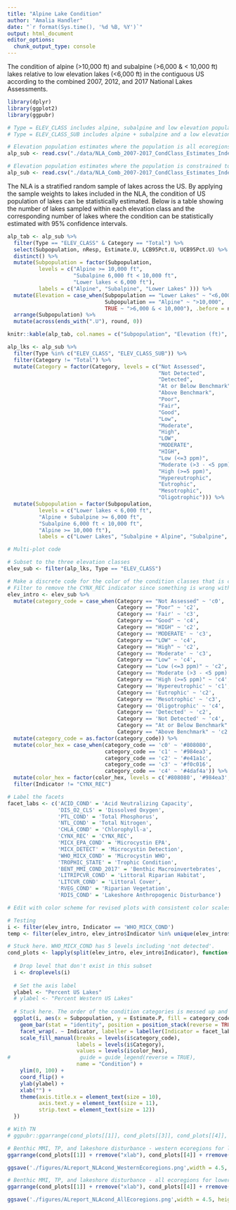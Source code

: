 ```yaml
---
title: "Alpine Lake Condition"
author: "Amalia Handler"
date: "`r format(Sys.time(), '%d %B, %Y')`"
output: html_document
editor_options: 
  chunk_output_type: console
---
```


The condition of alpine (\>10,000 ft) and subalpine (\>6,000 & \< 10,000 ft) lakes relative to low elevation lakes (\<6,000 ft) in the contiguous US according to the combined 2007, 2012, and 2017 National Lakes Assessments.

```r
library(dplyr)
library(ggplot2)
library(ggpubr)

# Type = ELEV_CLASS includes alpine, subalpine and low elevation population classes
# Type = ELEV_CLASS_SUB includes alpine + subalpine and a low elevation class

# Elevation population estimates where the population is all ecoregions
alp_sub <- read.csv("./data/NLA_Comb_2007-2017_CondClass_Estimates_IndexVisits_withElevationClass20220610.csv")

# Elevation population estimates where the population is constrained to just ecoregions with mountain lakes (SPL, WMT, XER)
alp_sub <- read.csv("./data/NLA_Comb_2007-2017_CondClass_Estimates_IndexVisits_withElevationClass_EcoSub_07_18_2022.csv")

```

The NLA is a stratified random sample of lakes across the US. By applying the sample weights to lakes included in the NLA, the condition of US population of lakes can be statistically estimated. Below is a table showing the number of lakes sampled within each elevation class and the corresponding number of lakes where the condition can be statistically estimated with 95% confidence intervals.

```r

alp_tab <- alp_sub %>%
  filter(Type == "ELEV_CLASS" & Category == "Total") %>%
  select(Subpopulation, nResp, Estimate.U, LCB95Pct.U, UCB95Pct.U) %>%
  distinct() %>%
  mutate(Subpopulation = factor(Subpopulation, 
          levels = c("Alpine >= 10,000 ft",
                     "Subalpine 6,000 ft < 10,000 ft",
                     "Lower lakes < 6,000 ft"),
          labels = c("Alpine", "Subalpine", "Lower Lakes" ))) %>%
  mutate(Elevation = case_when(Subpopulation == "Lower Lakes" ~ "<6,000",
                               Subpopulation == "Alpine" ~ ">10,000",
                               TRUE ~ ">6,000 & < 10,000"), .before = nResp) %>%
  arrange(Subpopulation) %>%
  mutate(across(ends_with(".U"), round, 0)) 

knitr::kable(alp_tab, col.names = c("Subpopulation", "Elevation (ft)", "NLA Sampled Lakes", "Estimated Population", "Lower Bound 95% CI", "Upper Bound 95% CI"), align = "llrrrr", format.args = list(big.mark = ","))

```

```r
alp_lks <- alp_sub %>%
  filter(Type %in% c("ELEV_CLASS", "ELEV_CLASS_SUB")) %>%
  filter(Category != "Total") %>%
  mutate(Category = factor(Category, levels = c("Not Assessed", 
                                                "Not Detected",
                                                "Detected",
                                                "At or Below Benchmark",
                                                "Above Benchmark",
                                                "Poor", 
                                                "Fair", 
                                                "Good", 
                                                "Low", 
                                                "Moderate", 
                                                "High", 
                                                "LOW", 
                                                "MODERATE", 
                                                "HIGH", 
                                                "Low (<=3 ppm)", 
                                                "Moderate (>3 - <5 ppm)",
                                                "High (>=5 ppm)", 
                                                "Hypereutrophic",
                                                "Eutrophic",
                                                "Mesotrophic",
                                                "Oligotrophic"))) %>%
  mutate(Subpopulation = factor(Subpopulation, 
          levels = c("Lower lakes < 6,000 ft", 
          "Alpine + Subalpine >= 6,000 ft", 
          "Subalpine 6,000 ft < 10,000 ft", 
          "Alpine >= 10,000 ft"),
          labels = c("Lower Lakes", "Subalpine + Alpine", "Subalpine", "Alpine")))
```

```r
# Multi-plot code

# Subset to the three elevation classes
elev_sub <- filter(alp_lks, Type == "ELEV_CLASS")

# Make a discrete code for the color of the condition classes that is consistent
# Filter to remove the CYNX_REC indicator since something is wrong with the population estimates here (Karen believes it's an error with whether condition categories were listed in all caps in a past survey)
elev_intro <- elev_sub %>%
  mutate(category_code = case_when(Category == "Not Assessed" ~ 'c0',
                                   Category == "Poor" ~ 'c2',
                                   Category == 'Fair' ~ 'c3',
                                   Category == "Good" ~ 'c4',
                                   Category == "HIGH" ~ 'c2',
                                   Category == 'MODERATE' ~ 'c3',
                                   Category == "LOW" ~ 'c4',
                                   Category == "High" ~ 'c2',
                                   Category == 'Moderate' ~ 'c3',
                                   Category == "Low" ~ 'c4',
                                   Category == "Low (<=3 ppm)" ~ 'c2',
                                   Category == 'Moderate (>3 - <5 ppm)' ~ 'c3',
                                   Category == "High (>=5 ppm)" ~ 'c4',
                                   Category == 'Hypereutrophic' ~ 'c1',
                                   Category == 'Eutrophic' ~ 'c2',
                                   Category == 'Mesotrophic' ~ 'c3',
                                   Category == 'Oligotrophic' ~ 'c4',
                                   Category == 'Detected' ~ 'c2',
                                   Category == 'Not Detected' ~ 'c4',
                                   Category == "At or Below Benchmark" ~ 'c4',
                                   Category == "Above Benchmark" ~ 'c2')) %>%
  mutate(category_code = as.factor(category_code)) %>%
  mutate(color_hex = case_when(category_code == 'c0' ~ '#808080',
                               category_code == 'c1' ~ '#984ea3',
                               category_code == 'c2' ~ '#e41a1c',
                               category_code == 'c3' ~ '#f0c016',
                               category_code == 'c4' ~ '#4daf4a')) %>%
  mutate(color_hex = factor(color_hex, levels = c('#808080', '#984ea3','#e41a1c','#F0C016','#4daf4a'))) %>%
  filter(Indicator != "CYNX_REC")

# Label the facets
facet_labs <- c('ACID_COND' = 'Acid Neutralizing Capacity', 
                'DIS_O2_CLS' = 'Dissolved Oxygen',
                'PTL_COND' = 'Total Phosphorus',
                'NTL_COND' = 'Total Nitrogen',
                'CHLA_COND' = 'Chlorophyll-a',
                'CYNX_REC' = 'CYNX_REC',
                'MICX_EPA_COND' = 'Microcystin EPA',
                'MICX_DETECT' = 'Microcystin Detection',
                'WHO_MICX_COND' = 'Microcystin WHO',
                'TROPHIC_STATE' = 'Trophic Condition',
                'BENT_MMI_COND_2017' = 'Benthic Macroinvertebrates',
                'LITRIPCVR_COND' = 'Littoral Riparian Habitat',
                'LITCVR_COND' = 'Littoral Cover',
                'RVEG_COND' = 'Riparian Vegetation',
                'RDIS_COND' = 'Lakeshore Anthropogenic Disturbance')

# Edit with color scheme for revised plots with consistent color scales for TN, TP, trophic state, and benthic MMI.

# Testing
i <- filter(elev_intro, Indicator == 'WHO_MICX_COND')
temp <- filter(elev_intro, elev_intro$Indicator %in% unique(elev_intro$Indicator)[1:8])

# Stuck here. WHO_MICX_COND has 5 levels including 'not detected'.
cond_plots <- lapply(split(elev_intro, elev_intro$Indicator), function(i) {
  
  # Drop level that don't exist in this subset
  i <- droplevels(i)
  
  # Set the axis label
  ylabel <- "Percent US Lakes"
  # ylabel <- "Percent Western US Lakes"
  
  # Stuck here. The order of the condition categories is messed up and it's not taking the HEX codes for the colors.
  ggplot(i, aes(x = Subpopulation, y = Estimate.P, fill = category_code)) + 
    geom_bar(stat = "identity", position = position_stack(reverse = TRUE), width = 0.70) +
    facet_wrap(. ~ Indicator, labeller = labeller(Indicator = facet_labs)) +
    scale_fill_manual(breaks = levels(i$category_code),
                      labels = levels(i$Category),
                      values = levels(i$color_hex),
#                      guide = guide_legend(reverse = TRUE),
                      name = "Condition") +
    ylim(0, 100) +
    coord_flip() +
    ylab(ylabel) +
    xlab("") +
    theme(axis.title.x = element_text(size = 10),
          axis.text.y = element_text(size = 11),
          strip.text = element_text(size = 12))
  })


```


```r
# With TN
# ggpubr::ggarrange(cond_plots[[1]], cond_plots[[3]], cond_plots[[4]], cond_plots[[5]], ncol=2, nrow=2, common.legend = TRUE, legend="bottom")

# Benthic MMI, TP, and lakeshore disturbance - western ecoregions for lower lakes
ggarrange(cond_plots[[1]] + rremove("xlab"), cond_plots[[4]] + rremove("xlab"), cond_plots[[5]], ncol=1, common.legend = TRUE, legend="bottom")

ggsave('./figures/ALreport_NLAcond_WesternEcoregions.png',width = 4.5, height = 6, units = 'in', dpi = 600)

# Benthic MMI, TP, and lakeshore disturbance - all ecoregions for lower lakes
ggarrange(cond_plots[[1]] + rremove("xlab"), cond_plots[[4]] + rremove("xlab"), cond_plots[[5]], ncol=1, common.legend = TRUE, legend="bottom")

ggsave('./figures/ALreport_NLAcond_AllEcoregions.png',width = 4.5, height = 6, units = 'in', dpi = 600)

```

